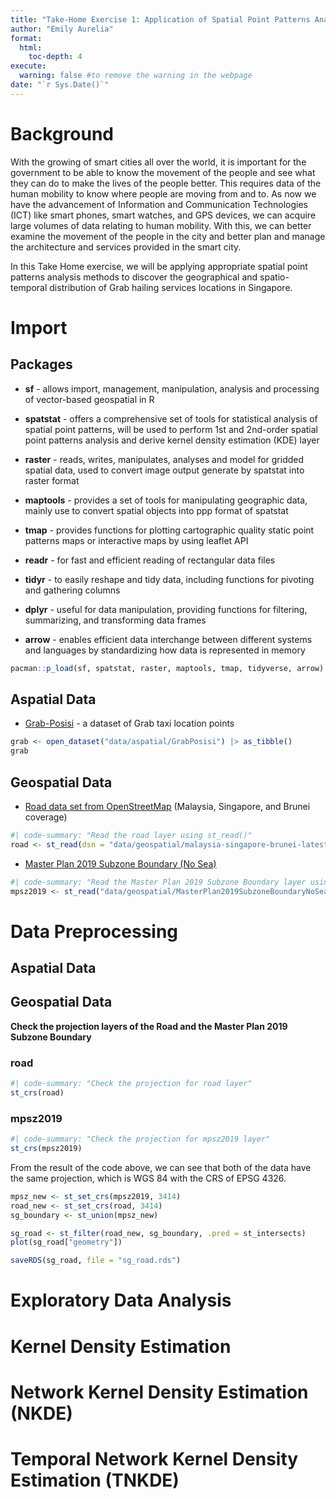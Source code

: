 ```yaml
---
title: "Take-Home Exercise 1: Application of Spatial Point Patterns Analysis to discover the geographical distribution of Grab hailing services in Singapore"
author: "Emily Aurelia"
format:
  html:
    toc-depth: 4
execute: 
  warning: false #to remove the warning in the webpage
date: "`r Sys.Date()`"
---
```


# Background

With the growing of smart cities all over the world, it is important for the government to be able to know the movement of the people and see what they can do to make the lives of the people better. This requires data of the human mobility to know where people are moving from and to. As now we have the advancement of Information and Communication Technologies (ICT) like smart phones, smart watches, and GPS devices, we can acquire large volumes of data relating to human mobility. With this, we can better examine the movement of the people in the city and better plan and manage the architecture and services provided in the smart city.

In this Take Home exercise, we will be applying appropriate spatial point patterns analysis methods to discover the geographical and spatio-temporal distribution of Grab hailing services locations in Singapore.

# Import

## Packages

-   **sf** - allows import, management, manipulation, analysis and processing of vector-based geospatial in R

-   **spatstat** - offers a comprehensive set of tools for statistical analysis of spatial point patterns, will be used to perform 1st and 2nd-order spatial point patterns analysis and derive kernel density estimation (KDE) layer

-   **raster** - reads, writes, manipulates, analyses and model for gridded spatial data, used to convert image output generate by spatstat into raster format

-   **maptools** - provides a set of tools for manipulating geographic data, mainly use to convert spatial objects into ppp format of spatstat

-   **tmap** - provides functions for plotting cartographic quality static point patterns maps or interactive maps by using leaflet API

-   **readr** - for fast and efficient reading of rectangular data files

-   **tidyr** - to easily reshape and tidy data, including functions for pivoting and gathering columns

-   **dplyr** *-* useful for data manipulation, providing functions for filtering, summarizing, and transforming data frames

-   **arrow** - enables efficient data interchange between different systems and languages by standardizing how data is represented in memory

```r
pacman::p_load(sf, spatstat, raster, maptools, tmap, tidyverse, arrow)
```

## Aspatial Data

-   [Grab-Posisi](https://engineering.grab.com/grab-posisi) - a dataset of Grab taxi location points

```r
grab <- open_dataset("data/aspatial/GrabPosisi") |> as_tibble()
grab
```

## Geospatial Data

-   [Road data set from OpenStreetMap](https://download.geofabrik.de/) (Malaysia, Singapore, and Brunei coverage)

```r
#| code-summary: "Read the road layer using st_read()"
road <- st_read(dsn = "data/geospatial/malaysia-singapore-brunei-latest-free.shp", layer = "gis_osm_roads_free_1")
```

-   [Master Plan 2019 Subzone Boundary (No Sea)](https://beta.data.gov.sg/collections/1749/view)

```r
#| code-summary: "Read the Master Plan 2019 Subzone Boundary layer using st_read()"
mpsz2019 <- st_read("data/geospatial/MasterPlan2019SubzoneBoundaryNoSeaGEOJSON.geojson")
```

# Data Preprocessing

## Aspatial Data

## Geospatial Data

**Check the projection layers of the Road and the Master Plan 2019 Subzone Boundary**

::: {.panel-tabset}
### road
```r
#| code-summary: "Check the projection for road layer"
st_crs(road)
```
### mpsz2019
```r
#| code-summary: "Check the projection for mpsz2019 layer"
st_crs(mpsz2019)
```

:::

From the result of the code above, we can see that both of the data have the same projection, which is WGS 84 with the CRS of EPSG 4326.

```r
mpsz_new <- st_set_crs(mpsz2019, 3414)
road_new <- st_set_crs(road, 3414)
sg_boundary <- st_union(mpsz_new)

```
```r
sg_road <- st_filter(road_new, sg_boundary, .pred = st_intersects)
plot(sg_road["geometry"])
```
```r
saveRDS(sg_road, file = "sg_road.rds")
```


# Exploratory Data Analysis

## 

# Kernel Density Estimation

# Network Kernel Density Estimation (NKDE)

# Temporal Network Kernel Density Estimation (TNKDE)
